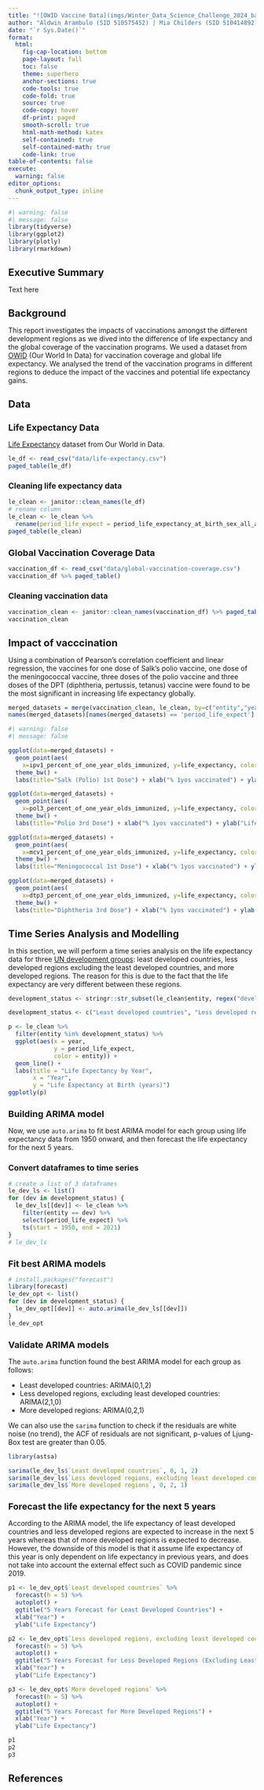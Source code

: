 ```yaml
---
title: "![OWID Vaccine Data](imgs/Winter_Data_Science_Challenge_2024_banner.png)"
author: "Aldwin Arambulo (SID 510575452) | Mia Childers (SID 510414892) | Mu-Wei Chung (SID 510611635)"
date: "`r Sys.Date()`"
format: 
  html: 
    fig-cap-location: bottom
    page-layout: full
    toc: false
    theme: superhero
    anchor-sections: true
    code-tools: true
    code-fold: true
    source: true
    code-copy: hover
    df-print: paged
    smooth-scroll: true
    html-math-method: katex
    self-contained: true
    self-contained-math: true
    code-link: true
table-of-contents: false 
execute:
  warning: false
editor_options: 
  chunk_output_type: inline
---
```


################################################ 

```{=html}
<style>
h1 {
  font-size: 20px;
  font-weight: bold;
}
h2 {
  font-size: 18px;
  font-weight: bold;
}
h3 {
  font-size: 16px;
}
}
</style>
```
################################################ 

```r
#| warning: false
#| message: false
library(tidyverse)
library(ggplot2)
library(plotly)
library(rmarkdown)
```

::: panel-tabset
# Executive Summary

Text here

# Background

This report investigates the impacts of vaccinations amongst the different development regions as we dived into the difference of life expectancy and the global coverage of the vaccination programs. We used a dataset from [OWID](https://ourworldindata.org/) (Our World In Data) for vaccination coverage and global life expectancy. We analysed the trend of the vaccination programs in different regions to deduce the impact of the vaccines and potential life expectancy gains.

# Data

## Life Expectancy Data

[Life Expectancy](https://ourworldindata.org/life-expectancy#all-charts) dataset from Our World in Data.

```r
le_df <- read_csv("data/life-expectancy.csv")
paged_table(le_df)
```

### Cleaning life expectancy data

```r
le_clean <- janitor::clean_names(le_df)
# rename column
le_clean <- le_clean %>% 
  rename(period_life_expect = period_life_expectancy_at_birth_sex_all_age_0)
paged_table(le_clean)
```

## Global Vaccination Coverage Data

```r
vaccination_df <- read_csv("data/global-vaccination-coverage.csv")
vaccination_df %>% paged_table()
```

### Cleaning vaccination data

```r
vaccination_clean <- janitor::clean_names(vaccination_df) %>% paged_table()
vaccination_clean
```

# Impact of vacccination

Using a combination of Pearson's correlation coefficient and linear regression, the vaccines for one dose of Salk's polio vaccine, one dose of the meningococcal vaccine, three doses of the polio vaccine and three doses of the DPT (diphtheria, pertussis, tetanus) vaccine were found to be the most significant in increasing life expectancy globally.

```r

merged_datasets = merge(vaccination_clean, le_clean, by=c("entity","year"))
names(merged_datasets)[names(merged_datasets) == 'period_life_expect'] <- 'life_expectancy'

```

```r
#| warning: false
#| message: false

ggplot(data=merged_datasets) +
  geom_point(aes(
    x=ipv1_percent_of_one_year_olds_immunized, y=life_expectancy, color=year)) +
  theme_bw() +
  labs(title="Salk (Polio) 1st Dose") + xlab("% 1yos vaccinated") + ylab("Life Expectancy")

ggplot(data=merged_datasets) +
  geom_point(aes(
    x=pol3_percent_of_one_year_olds_immunized, y=life_expectancy, color=year)) +
  theme_bw() +
  labs(title="Polio 3rd Dose") + xlab("% 1yos vaccinated") + ylab("Life Expectancy")

ggplot(data=merged_datasets) +
  geom_point(aes(
    x=mcv1_percent_of_one_year_olds_immunized, y=life_expectancy, color=year)) +
  theme_bw() +
  labs(title="Meningococcal 1st Dose") + xlab("% 1yos vaccinated") + ylab("Life Expectancy")

ggplot(data=merged_datasets) +
  geom_point(aes(
    x=dtp3_percent_of_one_year_olds_immunized, y=life_expectancy, color=year)) +
  theme_bw() +
  labs(title="Diphtheria 3rd Dose") + xlab("% 1yos vaccinated") + ylab("Life Expectancy")

```

# Time Series Analysis and Modelling

In this section, we will perform a time series analysis on the life expectancy data for three [UN development groups](https://population.un.org/wpp/DefinitionOfRegions/#:~:text=More%20developed%20regions%20comprise%20Europe,plus%20Melanesia%2C%20Micronesia%20and%20Polynesia): least developed countries, less developed regions excluding the least developed countries, and more developed regions. The reason for this is due to the fact that the life expectancy are very different between these regions.

```r
development_status <- stringr::str_subset(le_clean$entity, regex("devel", ignore_case = TRUE)) %>% unique()

development_status <- c("Least developed countries", "Less developed regions, excluding least developed countries", "More developed regions")

p <- le_clean %>%
  filter(entity %in% development_status) %>%
  ggplot(aes(x = year, 
             y = period_life_expect,
             color = entity)) +
  geom_line() + 
  labs(title = "Life Expectancy by Year",
       x = "Year",
       y = "Life Expectancy at Birth (years)")
ggplotly(p)
```


## Building ARIMA model

Now, we use `auto.arima` to fit best ARIMA model for each group using life expectancy data from 1950 onward, and then forecast the life expectancy for the next 5 years.

###  Convert dataframes to time series

```r
# create a list of 3 dataframes
le_dev_ls <- list()
for (dev in development_status) {
  le_dev_ls[[dev]] <- le_clean %>% 
    filter(entity == dev) %>%
    select(period_life_expect) %>%
    ts(start = 1950, end = 2021)
}
# le_dev_ls
```

## Fit best ARIMA models

```r
# install.packages("forecast")
library(forecast)
le_dev_opt <- list()
for (dev in development_status) {
  le_dev_opt[[dev]] <- auto.arima(le_dev_ls[[dev]])
}
le_dev_opt
```

## Validate ARIMA models

The `auto.arima` function found the best ARIMA model for each group as follows:

- Least developed countries: ARIMA(0,1,2)
- Less developed regions, excluding least developed countries: ARIMA(2,1,0)
- More developed regions: ARIMA(0,2,1)

We can also use the `sarima` function to check if the residuals are white noise (no trend), the ACF of residuals are not significant, p-values of Ljung-Box test are greater than 0.05.

```r
library(astsa)

sarima(le_dev_ls$`Least developed countries`, 0, 1, 2)
sarima(le_dev_ls$`Less developed regions, excluding least developed countries`, 2, 1, 0)
sarima(le_dev_ls$`More developed regions`, 0, 2, 1)
```

## Forecast the life expectancy for the next 5 years

According to the ARIMA model, the life expectancy of least developed countries and less developed regions are expected to increase in the next 5 years whereas that of more developed regions is expected to decrease. However, the downside of this model is that it assume life expectancy of this year is only dependent on life expectancy in previous years, and does not take into account the external effect such as COVID pandemic since 2019.


```r
p1 <- le_dev_opt$`Least developed countries` %>% 
  forecast(h = 5) %>% 
  autoplot() +
  ggtitle("5 Years Forecast for Least Developed Countries") +
  xlab("Year") +
  ylab("Life Expectancy")

p2 <- le_dev_opt$`Less developed regions, excluding least developed countries` %>%
  forecast(h = 5) %>% 
  autoplot() +
  ggtitle("5 Years Forecast for Less Developed Regions (Excluding Least Developed Countries)") +
  xlab("Year") +
  ylab("Life Expectancy")

p3 <- le_dev_opt$`More developed regions` %>%
  forecast(h = 5) %>% 
  autoplot() +
  ggtitle("5 Years Forecast for More Developed Regions") +
  xlab("Year") +
  ylab("Life Expectancy")

p1
p2
p3
```

:::

# References
